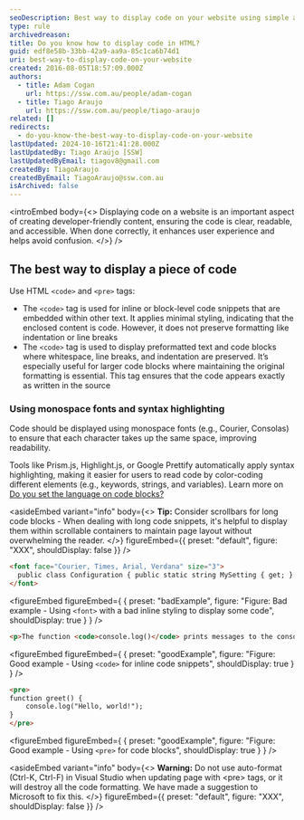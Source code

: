 ```yaml
---
seoDescription: Best way to display code on your website using simple and effective formatting.
type: rule
archivedreason:
title: Do you know how to display code in HTML?
guid: edf8e58b-33bb-42a9-aa9a-85c1ca6b74d1
uri: best-way-to-display-code-on-your-website
created: 2016-08-05T18:57:09.000Z
authors:
  - title: Adam Cogan
    url: https://ssw.com.au/people/adam-cogan
  - title: Tiago Araujo
    url: https://ssw.com.au/people/tiago-araujo
related: []
redirects:
  - do-you-know-the-best-way-to-display-code-on-your-website
lastUpdated: 2024-10-16T21:41:28.000Z
lastUpdatedBy: Tiago Araújo [SSW]
lastUpdatedByEmail: tiagov8@gmail.com
createdBy: TiagoAraujo
createdByEmail: TiagoAraujo@ssw.com.au
isArchived: false
---
```


<introEmbed
  body={<>
Displaying code on a website is an important aspect of creating developer-friendly content, ensuring the code is clear, readable, and accessible. When done correctly, it enhances user experience and helps avoid confusion.
  </>}
/>
## The best way to display a piece of code

Use HTML `<code>` and `<pre>` tags:

* The `<code>` tag is used for inline or block-level code snippets that are embedded within other text. It applies minimal styling, indicating that the enclosed content is code. However, it does not preserve formatting like indentation or line breaks
* The `<code>` tag is used to display preformatted text and code blocks where whitespace, line breaks, and indentation are preserved. It’s especially useful for larger code blocks where maintaining the original formatting is essential. This tag ensures that the code appears exactly as written in the source

### Using monospace fonts and syntax highlighting

Code should be displayed using monospace fonts (e.g., Courier, Consolas) to ensure that each character takes up the same space, improving readability.

Tools like Prism.js, Highlight.js, or Google Prettify automatically apply syntax highlighting, making it easier for users to read code by color-coding different elements (e.g., keywords, strings, and variables). Learn more on [Do you set the language on code blocks?](set-language-on-code-blocks)

<asideEmbed
  variant="info"
  body={<>
    **Tip:** Consider scrollbars for long code blocks - When dealing with long code snippets, it's helpful to display them within scrollable containers to maintain page layout without overwhelming the reader.
  </>}
  figureEmbed={{
    preset: "default",
    figure: "XXX",
    shouldDisplay: false
  }}
/>

```html
<font face="Courier, Times, Arial, Verdana" size="3">
  public class Configuration { public static string MySetting { get; } }
</font>
```

<figureEmbed figureEmbed={ {
  preset: "badExample",
  figure: "Figure: Bad example - Using `<font>` with a bad inline styling to display some code",
  shouldDisplay: true
} } />


```html
<p>The function <code>console.log()</code> prints messages to the console.</p>
```

<figureEmbed figureEmbed={ {
  preset: "goodExample",
  figure: "Figure: Good example - Using `<code>` for inline code snippets",
  shouldDisplay: true
} } />


```html
<pre>
function greet() {
    console.log("Hello, world!");
}
</pre>
```

<figureEmbed figureEmbed={ {
  preset: "goodExample",
  figure: "Figure: Good example - Using `<pre>` for code blocks",
  shouldDisplay: true
} } />


<asideEmbed
  variant="info"
  body={<>
    **Warning:** Do not use auto-format (Ctrl-K, Ctrl-F) in Visual Studio when updating page with &lt;pre&gt; tags, or it will destroy all the code formatting. We have made a suggestion to Microsoft to fix this.
  </>}
  figureEmbed={{
    preset: "default",
    figure: "XXX",
    shouldDisplay: false
  }}
/>
